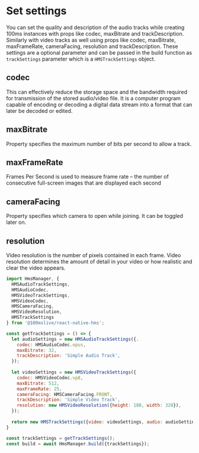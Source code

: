 # Set settings
You can set the quality and description of the audio tracks while creating 100ms instances with props like codec, maxBitrate and trackDescription. 
Similarly with video tracks as well using props like codec, maxBitrate, maxFrameRate, cameraFacing, resolution and trackDescription.
These settings are a optional parameter and can be passed in the build function as `trackSettings` parameter which is a `HMSTrackSettings` object.

## codec
This can effectively reduce the storage space and the bandwidth required for transmission of the stored audio/video file. 
It is a computer program capable of encoding or decoding a digital data stream into a format that can later be decoded or edited.

## maxBitrate
Property specifies the maximum number of bits per second to allow a track.

## maxFrameRate
Frames Per Second is used to measure frame rate – the number of consecutive full-screen images that are displayed each second

## cameraFacing
Property specifies which camera to open while joining. It can be toggled later on.

## resolution
Video resolution is the number of pixels contained in each frame. 
Video resolution determines the amount of detail in your video or how realistic and clear the video appears.

```js
import HmsManager, {
  HMSAudioTrackSettings,
  HMSAudioCodec,
  HMSVideoTrackSettings,
  HMSVideoCodec,
  HMSCameraFacing,
  HMSVideoResolution,
  HMSTrackSettings
} from '@100mslive/react-native-hms';

const getTrackSettings = () => {
  let audioSettings = new HMSAudioTrackSettings({. 
    codec: HMSAudioCodec.opus,                    
    maxBitrate: 32,                               
    trackDescription: 'Simple Audio Track',       
  });
  
  let videoSettings = new HMSVideoTrackSettings({
    codec: HMSVideoCodec.vp8,                     
    maxBitrate: 512,                              
    maxFrameRate: 25,                             
    cameraFacing: HMSCameraFacing.FRONT,          
    trackDescription: 'Simple Video Track',       
    resolution: new HMSVideoResolution({height: 180, width: 320}), 
  });
  
  return new HMSTrackSettings({video: videoSettings, audio: audioSettings});
}

const trackSettings = getTrackSettings();
const build = await HmsManager.build({trackSettings});
```
